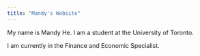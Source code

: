 ```yaml
---
title: "Mandy's Website"
---
```


My name is Mandy He. I am a student at the University of Toronto.

I am currently in the Finance and Economic Specialist.
